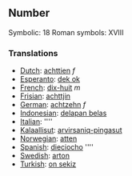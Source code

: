 ==Number==

Symbolic: 18
Roman symbols: XVIII

===Translations===

*[[Dutch]]: [[achttien]] ''f''
*[[Esperanto]]: [[dek ok]]
*[[French]]: [[dix-huit]] ''m''
*[[Frisian]]: [[achttjin]]
*[[German]]: [[achtzehn]] ''f''
*[[Indonesian]]: [[delapan belas]]
*[[Italian]]: [[]] ''''
*[[Kalaallisut]]: [[arvirsaniq-pingasut]]
*[[Norwegian]]: [[atten]]
*[[Spanish]]: [[dieciocho]] ''''
*[[Swedish]]: [[arton]]
*[[Turkish]]: [[on sekiz]]